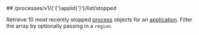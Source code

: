 
<MethodPill method="get" />
## /processes/v1/{'{'}appId{'}'}/list/stopped

Retrieve 10 most recently stopped [process](https://hathora.dev/docs/concepts/hathora-entities#process) objects for an [application](https://hathora.dev/docs/concepts/hathora-entities#application). Filter the array by optionally passing in a `region`.
